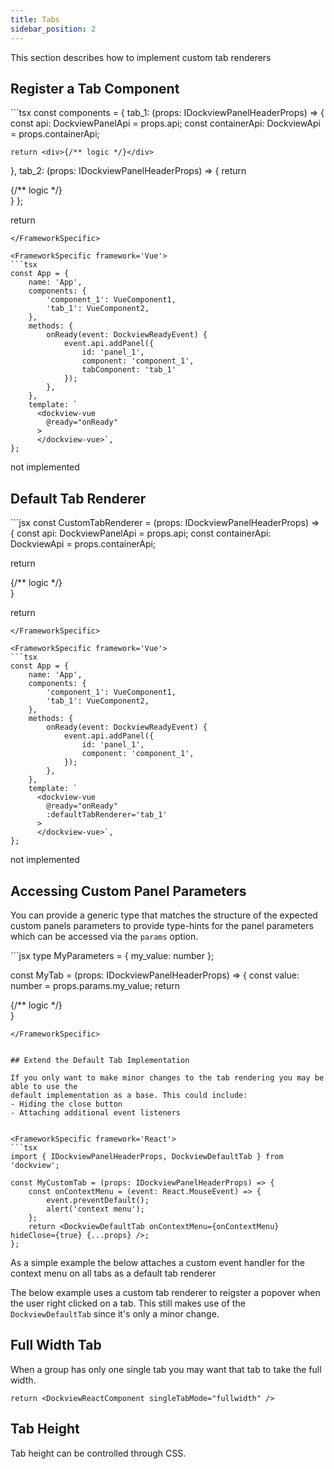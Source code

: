 ```yaml
---
title: Tabs
sidebar_position: 2
---
```



This section describes how to implement custom tab renderers

## Register a Tab Component

<FrameworkSpecific framework='React'>
```tsx
const components = {
  tab_1: (props: IDockviewPanelHeaderProps) => {
    const api: DockviewPanelApi  = props.api;
    const containerApi: DockviewApi  = props.containerApi;

    return <div>{/** logic */}</div>
  },
  tab_2: (props: IDockviewPanelHeaderProps) => {
    return <div>{/** logic */}</div>
  }
};

return <DockviewReact tabComponents={tabComponents}/>
```
</FrameworkSpecific>

<FrameworkSpecific framework='Vue'>
```tsx
const App = {
    name: 'App',
    components: {
        'component_1': VueComponent1,
        'tab_1': VueComponent2,
    },
    methods: {
        onReady(event: DockviewReadyEvent) {
            event.api.addPanel({
                id: 'panel_1',
                component: 'component_1',
                tabComponent: 'tab_1'
            });
        },
    },
    template: `
      <dockview-vue
        @ready="onReady"
      >
      </dockview-vue>`,
};
```
</FrameworkSpecific>

<FrameworkSpecific framework='JavaScript'>
not implemented
</FrameworkSpecific>


## Default Tab Renderer

<FrameworkSpecific framework='React'>
```jsx
const CustomTabRenderer = (props: IDockviewPanelHeaderProps) => {
  const api: DockviewPanelApi  = props.api;
  const containerApi: DockviewApi  = props.containerApi;

  return <div>{/** logic */}</div>
}

return <DockviewReact defaultTabRenderer={CustomTabRenderer}/>
```
</FrameworkSpecific>

<FrameworkSpecific framework='Vue'>
```tsx
const App = {
    name: 'App',
    components: {
        'component_1': VueComponent1,
        'tab_1': VueComponent2,
    },
    methods: {
        onReady(event: DockviewReadyEvent) {
            event.api.addPanel({
                id: 'panel_1',
                component: 'component_1',
            });
        },
    },
    template: `
      <dockview-vue
        @ready="onReady"
        :defaultTabRenderer='tab_1'
      >
      </dockview-vue>`,
};
```
</FrameworkSpecific>

<FrameworkSpecific framework='JavaScript'>
not implemented
</FrameworkSpecific>

## Accessing Custom Panel Parameters

You can provide a generic type that matches the structure of the expected custom panels parameters
to provide type-hints for the panel parameters which can be accessed via the `params` option.

<FrameworkSpecific framework='React'>
```jsx
type MyParameters = { my_value: number };

const MyTab = (props: IDockviewPanelHeaderProps<MyParameters>) => {
  const value: number = props.params.my_value;
  return <div>{/** logic */}</div>
}
```
</FrameworkSpecific>


## Extend the Default Tab Implementation

If you only want to make minor changes to the tab rendering you may be able to use the
default implementation as a base. This could include:
- Hiding the close button
- Attaching additional event listeners


<FrameworkSpecific framework='React'>
```tsx
import { IDockviewPanelHeaderProps, DockviewDefaultTab } from 'dockview';

const MyCustomTab = (props: IDockviewPanelHeaderProps) => {
    const onContextMenu = (event: React.MouseEvent) => {
        event.preventDefault();
        alert('context menu');
    };
    return <DockviewDefaultTab onContextMenu={onContextMenu} hideClose={true} {...props} />;
};
```
</FrameworkSpecific>

As a simple example the below attaches a custom event handler for the context menu on all tabs as a default tab renderer

The below example uses a custom tab renderer to reigster a popover when the user right clicked on a tab.
This still makes use of the `DockviewDefaultTab` since it's only a minor change.

<CodeRunner id="dockview/custom-header"/>

## Full Width Tab

When a group has only one single tab you may want that tab to take the full width.

<FrameworkSpecific framework='React'>
  <DocRef declaration="IDockviewReactProps" methods={['singleTabMode']} />
</FrameworkSpecific>

<FrameworkSpecific framework='Vue'>
  <DocRef declaration="IDockviewVueProps" methods={['singleTabMode']} />
</FrameworkSpecific>

<FrameworkSpecific framework='JavaScript'>
  <DocRef declaration="DockviewComponentOptions" methods={['singleTabMode']} />
</FrameworkSpecific>

```tsx
return <DockviewReactComponent singleTabMode="fullwidth" />
```

<MultiFrameworkContainer
    sandboxId="fullwidthtab-dockview"
    react={DockviewNative}
    typescript={attachNativeDockview}
/>

## Tab Height

Tab height can be controlled through CSS.

